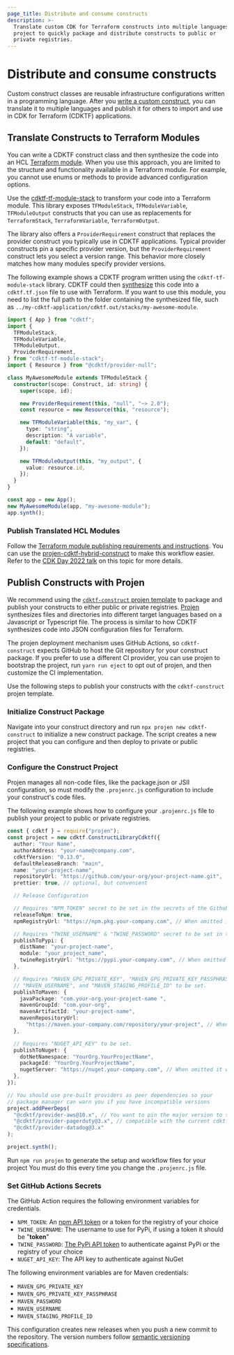 ```yaml
---
page_title: Distribute and consume constructs
description: >-
  Translate custom CDK for Terraform constructs into multiple languages. Use the
  project to quickly package and distribute constructs to public or
  private registries.
---
```


# Distribute and consume constructs

Custom construct classes are reusable infrastructure configurations written in a programming language. After you [write a custom construct](/terraform/cdktf/develop-custom-constructs/construct-design), you can translate it to multiple languages and publish it for others to import and use in CDK for Terraform (CDKTF) applications.

## Translate Constructs to Terraform Modules

You can write a CDKTF construct class and then synthesize the code into an HCL [Terraform module](/terraform/language/modules). When you use this approach, you are limited to the structure and functionality available in a Terraform module. For example, you cannot use enums or methods to provide advanced configuration options.

Use the [cdktf-tf-module-stack](https://github.com/cdktf/cdktf-tf-module-stack) to transform your code into a Terraform module. This library exposes `TFModuleStack`, `TFModuleVariable`, `TFModuleOutput` constructs that you can use as replacements for `TerraformStack`, `TerraformVariable`, `TerraformOutput`.

The library also offers a `ProviderRequirement` construct that replaces the provider construct you typically use in CDKTF applications. Typical provider constructs pin a specific provider version, but the `ProviderRequirement `construct lets you select a version range. This behavior more closely matches how many modules specify provider versions.

The following example shows a CDKTF program written using the `cdktf-tf-module-stack` library. CDKTF could then [synthesize](/terraform/cdktf/cli-reference/commands#synth) this code into a `cdktf.tf.json` file to use with Terraform. If you want to use this module, you need to list the full path to the folder containing the synthesized file, such as `../my-cdktf-application/cdktf.out/stacks/my-awesome-module`.

```typescript
import { App } from "cdktf";
import {
  TFModuleStack,
  TFModuleVariable,
  TFModuleOutput,
  ProviderRequirement,
} from "cdktf-tf-module-stack";
import { Resource } from "@cdktf/provider-null";

class MyAwesomeModule extends TFModuleStack {
  constructor(scope: Construct, id: string) {
    super(scope, id);

    new ProviderRequirement(this, "null", "~> 2.0");
    const resource = new Resource(this, "resource");

    new TFModuleVariable(this, "my_var", {
      type: "string",
      description: "A variable",
      default: "default",
    });

    new TFModuleOutput(this, "my_output", {
      value: resource.id,
    });
  }
}

const app = new App();
new MyAwesomeModule(app, "my-awesome-module");
app.synth();
```

### Publish Translated HCL Modules

Follow the [Terraform module publishing requirements and instructions](/terraform/registry/modules/publish). You can use the [projen-cdktf-hybrid-construct](https://github.com/cdktf/projen-cdktf-hybrid-construct) to make this workflow easier. Refer to the [CDK Day 2022 talk](https://cdk.tf/cdk-day-2022-hybrid-modules) on this topic for more details.

## Publish Constructs with Projen

We recommend using the [`cdktf-construct` projen template](https://github.com/projen/projen/blob/main/src/cdktf/cdktf-construct.ts) to package and publish your constructs to either public or private registries. [Projen](https://github.com/projen/projen) synthesizes files and directories into different target languages based on a Javascript or Typescript file. The process is similar to how CDKTF synthesizes code into JSON configuration files for Terraform.

The projen deployment mechanism uses GitHub Actions, so `cdktf-construct` expects GitHub to host the Git repository for your construct package. If you prefer to use a different CI provider, you can use projen to bootstrap the project, run `yarn run eject` to opt out of projen, and then customize the CI implementation.

Use the following steps to publish your constructs with the `cdktf-construct` projen template.

### Initialize Construct Package

Navigate into your construct directory and run `npx projen new cdktf-construct` to initialize a new construct package. The script creates a new project that you can configure and then deploy to private or public registries.

### Configure the Construct Project

Projen manages all non-code files, like the package.json or JSII configuration, so must modify the `.projenrc.js` configuration to include your construct's code files.

The following example shows how to configure your `.projenrc.js` file to publish your project to public or private registries.

```typescript
const { cdktf } = require("projen");
const project = new cdktf.ConstructLibraryCdktf({
  author: "Your Name",
  authorAddress: "your-name@company.com",
  cdktfVersion: "0.13.0",
  defaultReleaseBranch: "main",
  name: "your-project-name",
  repositoryUrl: "https://github.com/your-org/your-project-name.git",
  prettier: true, // optional, but convenient

  // Release Configuration

  // Requires "NPM_TOKEN" secret to be set in the secrets of the Github repository
  releaseToNpm: true,
  npmRegistryUrl: "https://npm.pkg.your-company.com", // When omitted it will release to the public NPM registry

  // Requires "TWINE_USERNAME" & "TWINE_PASSWORD" secret to be set in the repository
  publishToPypi: {
    distName: "your-project-name",
    module: "your_project_name",
    twineRegistryUrl: "https://pypi.your-company.com", // When omitted it will release to the public PyPi registry
  },

  // Requires "MAVEN_GPG_PRIVATE_KEY", "MAVEN_GPG_PRIVATE_KEY_PASSPHRASE", "MAVEN_PASSWORD",
  // "MAVEN_USERNAME", and "MAVEN_STAGING_PROFILE_ID" to be set.
  publishToMaven: {
    javaPackage: "com.your-org.your-project-name ",
    mavenGroupId: "com.your-org",
    mavenArtifactId: "your-project-name",
    mavenRepositoryUrl:
      "https://maven.your-company.com/repository/your-project", // When omitted, the project releases to Maven Central
  },

  // Requires "NUGET_API_KEY" to be set.
  publishToNuget: {
    dotNetNamespace: "YourOrg.YourProjectName",
    packageId: "YourOrg.YourProjectName",
    nugetServer: "https://nuget.your-company.com", // When omitted it will release to the public Nuget registry
  },
});

// You should use pre-built providers as peer dependencies so your
// package manager can warn you if you have incompatible versions
project.addPeerDeps(
  "@cdktf/provider-aws@10.x", // You want to pin the major version to stay
  "@cdktf/provider-pagerduty@3.x", // compatible with the current cdktf version
  "@cdktf/provider-datadog@3.x"
);

project.synth();
```

Run `npm run projen` to generate the setup and workflow files for your project You must do this every time you change the `.projenrc.js` file.

### Set GitHub Actions Secrets

The GitHub Action requires the following environment variables for credentials.

- `NPM_TOKEN`: An [npm API token](https://docs.npmjs.com/cli/v7/commands/npm-token) or a token for the registry of your choice
- `TWINE_USERNAME`: The username to use for PyPi, if using a token it should be "**token**"
- `TWINE_PASSWORD`: [The PyPi API token](https://pypi.org/manage/account/token/) to authenticate against PyPi or the registry of your choice
- `NUGET_API_KEY`: The API key to authenticate against NuGet

The following environment variables are for Maven credentials:

- `MAVEN_GPG_PRIVATE_KEY`
- `MAVEN_GPG_PRIVATE_KEY_PASSPHRASE`
- `MAVEN_PASSWORD`
- `MAVEN_USERNAME`
- `MAVEN_STAGING_PROFILE_ID`

This configuration creates new releases when you push a new commit to the repository. The version numbers follow [semantic versioning specifications](https://semver.org/).
